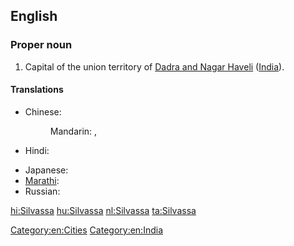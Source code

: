 ==English==
{{wikipedia}}

===Proper noun===
{{en-proper noun}}

# Capital of the union territory of [[Dadra and Nagar Haveli]] ([[India]]).

====Translations====
{{trans-top|capital of Dadra and Nagar Haveli, India}}
* Chinese:
*: Mandarin: {{t|cmn|西瓦薩|sc=Hani}},  {{t|cmn|西瓦萨|tr=Xīwǎsà|sc=Hani}}
* Hindi: {{t|hi|सिलवासा|tr=silvāsā|xs=Hindi}}
{{trans-mid}}
* Japanese: {{t|ja|スィルヴァーサー|tr=Siruvāsā}}
* [[Marathi]]: {{t|mr|सिल्वासा|sc=Deva|xs=Marathi}}
* Russian: {{t|ru|Силвасса|f|tr=Silvássa}}
{{trans-bottom}}

[[Category:en:Cities]]
[[Category:en:India]]

[[hi:Silvassa]]
[[hu:Silvassa]]
[[nl:Silvassa]]
[[ta:Silvassa]]